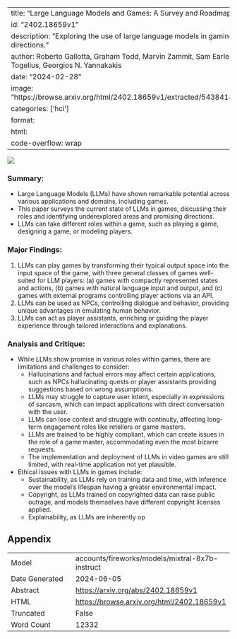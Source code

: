
---
title: "Large Language Models and Games: A Survey and Roadmap"
id: "2402.18659v1"
description: "Exploring the use of large language models in gaming applications and future directions."
author: Roberto Gallotta, Graham Todd, Marvin Zammit, Sam Earle, Antonios Liapis, Julian Togelius, Georgios N. Yannakakis
date: "2024-02-28"
image: "https://browse.arxiv.org/html/2402.18659v1/extracted/5438418/graphics/aipeople_2.png"
categories: ['hci']
format:
  html:
    code-overflow: wrap
---

![](https://browse.arxiv.org/html/2402.18659v1/extracted/5438418/graphics/aipeople_2.png)

### **Summary:**

- Large Language Models (LLMs) have shown remarkable potential across various applications and domains, including games.
- This paper surveys the current state of LLMs in games, discussing their roles and identifying underexplored areas and promising directions.
- LLMs can take different roles within a game, such as playing a game, designing a game, or modeling players.

### **Major Findings:**

1. LLMs can play games by transforming their typical output space into the input space of the game, with three general classes of games well-suited for LLM players: (a) games with compactly represented states and actions, (b) games with natural language input and output, and (c) games with external programs controlling player actions via an API.
2. LLMs can be used as NPCs, controlling dialogue and behavior, providing unique advantages in emulating human behavior.
3. LLMs can act as player assistants, enriching or guiding the player experience through tailored interactions and explanations.

### **Analysis and Critique:**

- While LLMs show promise in various roles within games, there are limitations and challenges to consider:
  - Hallucinations and factual errors may affect certain applications, such as NPCs hallucinating quests or player assistants providing suggestions based on wrong assumptions.
  - LLMs may struggle to capture user intent, especially in expressions of sarcasm, which can impact applications with direct conversation with the user.
  - LLMs can lose context and struggle with continuity, affecting long-term engagement roles like retellers or game masters.
  - LLMs are trained to be highly compliant, which can create issues in the role of a game master, accommodating even the most bizarre requests.
  - The implementation and deployment of LLMs in video games are still limited, with real-time application not yet plausible.

- Ethical issues with LLMs in games include:
  - Sustainability, as LLMs rely on training data and time, with inference over the model's lifespan having a greater environmental impact.
  - Copyright, as LLMs trained on copyrighted data can raise public outrage, and models themselves have different copyright licenses applied.
  - Explainability, as LLMs are inherently op

## Appendix

|          |          |
|----------|----------|
| Model     | accounts/fireworks/models/mixtral-8x7b-instruct       |
| Date Generated     | 2024-06-05       |
| Abstract | [https://arxiv.org/abs/2402.18659v1](https://arxiv.org/abs/2402.18659v1)        |
| HTML     | [https://browse.arxiv.org/html/2402.18659v1](https://browse.arxiv.org/html/2402.18659v1)       |
| Truncated       | False       |
| Word Count       | 12332       |